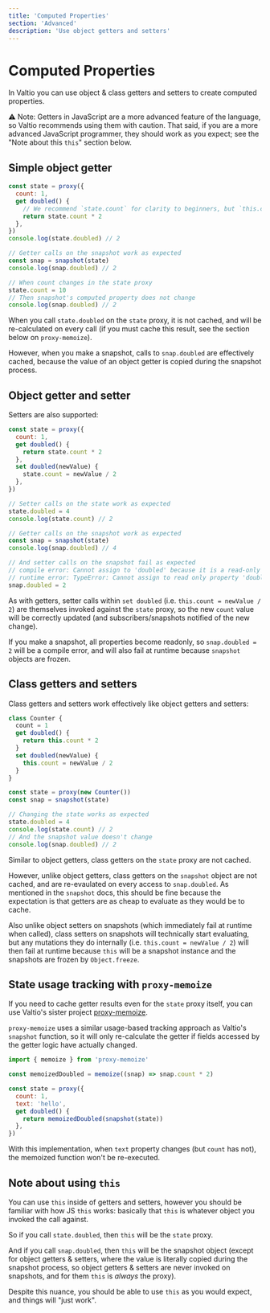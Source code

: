 ```yaml
---
title: 'Computed Properties'
section: 'Advanced'
description: 'Use object getters and setters'
---
```


# Computed Properties

In Valtio you can use object & class getters and setters to create computed properties.

⚠️ Note: Getters in JavaScript are a more advanced feature of the language, so Valtio recommends using them with caution. That said, if you are a more advanced JavaScript programmer, they should work as you expect; see the "Note about this `this`" section below.

## Simple object getter

```js
const state = proxy({
  count: 1,
  get doubled() {
    // We recommend `state.count` for clarity to beginners, but `this.count` works too
    return state.count * 2
  },
})
console.log(state.doubled) // 2

// Getter calls on the snapshot work as expected
const snap = snapshot(state)
console.log(snap.doubled) // 2

// When count changes in the state proxy
state.count = 10
// Then snapshot's computed property does not change
console.log(snap.doubled) // 2
```

When you call `state.doubled` on the `state` proxy, it is not cached, and will be re-calculated on every call (if you must cache this result, see the section below on `proxy-memoize`).

However, when you make a snapshot, calls to `snap.doubled` are effectively cached, because the value of an object getter is copied during the snapshot process.

## Object getter and setter

Setters are also supported:

```js
const state = proxy({
  count: 1,
  get doubled() {
    return state.count * 2
  },
  set doubled(newValue) {
    state.count = newValue / 2
  },
})

// Setter calls on the state work as expected
state.doubled = 4
console.log(state.count) // 2

// Getter calls on the snapshot work as expected
const snap = snapshot(state)
console.log(snap.doubled) // 4

// And setter calls on the snapshot fail as expected
// compile error: Cannot assign to 'doubled' because it is a read-only property.
// runtime error: TypeError: Cannot assign to read only property 'doubled' of object '#<Object>'
snap.doubled = 2
```

As with getters, setter calls within `set doubled` (i.e. `this.count = newValue / 2`) are themselves invoked against the `state` proxy, so the new `count` value will be correctly updated (and subscribers/snapshots notified of the new change).

If you make a snapshot, all properties become readonly, so `snap.doubled = 2` will be a compile error, and will also fail at runtime because `snapshot` objects are frozen.

## Class getters and setters

Class getters and setters work effectively like object getters and setters:

```js
class Counter {
  count = 1
  get doubled() {
    return this.count * 2
  }
  set doubled(newValue) {
    this.count = newValue / 2
  }
}

const state = proxy(new Counter())
const snap = snapshot(state)

// Changing the state works as expected
state.doubled = 4
console.log(state.count) // 2
// And the snapshot value doesn't change
console.log(snap.doubled) // 2
```

Similar to object getters, class getters on the `state` proxy are not cached.

However, unlike object getters, class getters on the `snapshot` object are not cached, and are re-evaulated on every access to `snap.doubled`. As mentioned in the `snapshot` docs, this should be fine because the expectation is that getters are as cheap to evaluate as they would be to cache.

Also unlike object setters on snapshots (which immediately fail at runtime when called), class setters on snapshots will technically start evaluating, but any mutations they do internally (i.e. `this.count = newValue / 2`) will then fail at runtime because `this` will be a snapshot instance and the snapshots are frozen by `Object.freeze`.

## State usage tracking with `proxy-memoize`

If you need to cache getter results even for the `state` proxy itself, you can use Valtio's sister project [proxy-memoize](https://github.com/dai-shi/proxy-memoize).

`proxy-memoize` uses a similar usage-based tracking approach as Valtio's `snapshot` function, so it will only re-calculate the getter if fields accessed by the getter logic have actually changed.

```js
import { memoize } from 'proxy-memoize'

const memoizedDoubled = memoize((snap) => snap.count * 2)

const state = proxy({
  count: 1,
  text: 'hello',
  get doubled() {
    return memoizedDoubled(snapshot(state))
  },
})
```

With this implementation, when `text` property changes (but `count` has not), the memoized function won't be re-executed.

## Note about using `this`

You can use `this` inside of getters and setters, however you should be familiar with how JS `this` works: basically that `this` is whatever object you invoked the call against.

So if you call `state.doubled`, then `this` will be the `state` proxy.

And if you call `snap.doubled`, then `this` will be the snapshot object (except for object getters & setters, where the value is literally copied during the snapshot process, so object getters & setters are never invoked on snapshots, and for them `this` is _always_ the proxy).

Despite this nuance, you should be able to use `this` as you would expect, and things will "just work".
